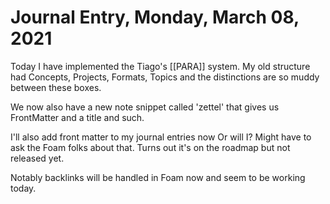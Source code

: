 # Journal Entry, Monday, March 08, 2021

Today I have implemented the Tiago's [[PARA]] system. My old structure had Concepts, Projects, Formats, Topics and the distinctions are so muddy between these boxes.

We now also have a new note snippet called 'zettel' that gives us FrontMatter and a title and such.

I'll also add front matter to my journal entries now
Or will I?
Might have to ask the Foam folks about that.
Turns out it's on the roadmap but not released yet.

Notably backlinks will be handled in Foam now and seem to be working today.
